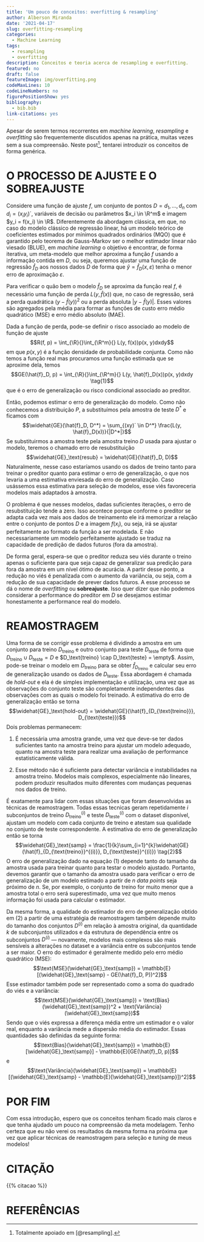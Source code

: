 ```yaml
---
title: 'Um pouco de conceitos: overfitting & resampling'
author: Alberson Miranda
date: '2021-04-17'
slug: overfitting-resampling
categories:
  - Machine Learning
tags:
  - resampling
  - overfitting
description: Conceitos e teoria acerca de resampling e overfitting.
featured: no
draft: false
featureImage: img/overfitting.png
codeMaxLines: 10
codeLineNumbers: no
figurePositionShow: yes
bibliography:
  - bib.bib
link-citations: yes
---
```


Apesar de serem termos recorrentes em *machine learning*, *resampling* e *overfitting* são frequentemente discutidos apenas na prática, muitas vezes sem a sua compreensão. Neste post^[Totalmente apoiado em [@resampling].], tentarei introduzir os conceitos de forma genérica.

# O PROCESSO DE AJUSTE E O SOBREAJUSTE

Considere uma função de ajuste $f$, um conjunto de pontos $D = {d_1, ..., d_n}$ com $d_i = (x_i y_i)´$, variáveis de decisão ou parâmetros $x_i \in \R^m$ e imagem $y_i = f(x_i) \in \R$. Diferentemente da abordagem clássica, em que, no caso do modelo clássico de regressão linear, há um modelo teórico de coeficientes estimados por mínimos quadrados ordinários (MQO) que é garantido pelo teorema de Gauss-Markov ser o melhor estimador linear não viesado (BLUE), em *machine learning* o objetivo é encontrar, de forma iterativa, um meta-modelo que melhor aproxima a função $f$ usando a informação contida em $D$, ou seja, queremos ajustar uma função de regressão $\hat{f}_D$ aos nossos dados $D$ de forma que $\hat{y} = \hat{f}_D(x, \varepsilon)$ tenha o menor erro de aproximação $\varepsilon$.

Para verificar o quão bem o modelo $\hat{f}_D$ se aproxima da função real $f$, é necessário uma função de perda $L(y, \hat{f}(x))$ que, no caso de regressão, será a perda quadrática $(y - \hat{f}(y))^2$ ou a perda absoluta $|y - \hat{f}(y)|$. Esses valores são agregados pela média para formar as funções de custo erro médio quadrático (MSE) e erro médio absoluto (MAE).

Dada a função de perda, pode-se definir o risco associado ao modelo de função de ajuste
$$R(f, p) = \int_{\R}{}\int_{\R^m}{} L(y, f(x))p(x, y)dxdy$$
em que $p(x, y)$ é a função densidade de probabilidade conjunta. Como não temos a função real mas procuramos uma função estimada que se aproxime dela, temos
$$GE(\hat{f}_D, p) = \int_{\R}{}\int_{\R^m}{} L(y, \hat{f}_D(x))p(x, y)dxdy \tag{1}$$
que é o erro de generalização ou risco condicional associado ao preditor.

Então, podemos estimar o erro de generalização do modelo. Como não conhecemos a distribuição $P$, a substituímos pela amostra de teste $D^*$ e ficamos com
$$\widehat{GE}(\hat{f}_D, D^*) = \sum_{(xy)´ \in D^*} \frac{L(y, \hat{f}_D(x))}{|D^*|}$$
Se substituirmos a amostra teste pela amostra treino $D$ usada para ajustar o modelo, teremos o chamado erro de resubstituição
$$\widehat{GE}_\text{resub} = \widehat{GE}(\hat{f}_D, D)$$
Naturalmente, nesse caso estaríamos usando os dados de treino tanto para treinar o preditor quanto para estimar o erro de generalização, o que nos levaria a uma estimativa enviesada do erro de generalização. Caso usássemos essa estimativa para seleção de modelos, esse viés favoreceria modelos mais adaptados à amostra.

O problema é que nesses modelos, dadas suficientes iterações, o erro de resubstituição tende a zero. Isso acontece porque conforme o preditor se adapta cada vez mais aos dados de treinamento ele irá memorizar a relação entre o conjunto de pontos $D$ e a imagem $f(x_i)$, ou seja, irá se ajustar perfeitamente ao formato da função a ser modelada. E não necessariamente um modelo perfeitamente ajustado se traduz na capacidade de predição de dados futuros (fora da amostra).

De forma geral, espera-se que o preditor reduza seu viés durante o treino apenas o suficiente para que seja capaz de generalizar sua predição para fora da amostra em um nível ótimo de acurácia. A partir desse ponto, a redução no viés é penalizada com o aumento da variância, ou seja, com a redução de sua capacidade de prever dados futuros. A esse processo se dá o nome de *overfitting* ou **sobreajuste**. Isso quer dizer que não podemos considerar a performance do preditor em $D$ se desejamos estimar honestamente a performance real do modelo.

# REAMOSTRAGEM

Uma forma de se corrigir esse problema é dividindo a amostra em um conjunto para treino $D_\text{treino}$ e outro conjunto para teste $D_\text{teste}$ de forma que $D_\text{treino} \cup D_\text{teste} = D$ e $D_\text{treino} \cap D_\text{teste} = \empty$. Assim, pode-se treinar o modelo em $D_\text{treino}$ para se obter $\hat{f}_{D_{\text{treino}}}$ e calcular seu erro de generalização usando os dados de $D_\text{teste}$. Essa abordagem é chamada de *hold-out* e ela é de simples implementação e utilização, uma vez que as observações do conjunto teste são completamente independentes das observações com as quais o modelo foi treinado. A estimativa do erro de generalização então se torna
$$\widehat{GE}_\text{hold-out} = \widehat{GE}(\hat{f}_{D_{\text{treino}}}, D_{\text{teste}})$$
Dois problemas permanecem:

1. É necessária uma amostra grande, uma vez que deve-se ter dados suficientes tanto na amostra treino para ajustar um modelo adequado, quanto na amostra teste para realizar uma avaliação de performance estatisticamente válida.

2. Esse método não é suficiente para detectar variância e instabilidades na amostra treino. Modelos mais complexos, especialmente não lineares, podem produzir resultados muito diferentes com mudanças pequenas nos dados de treino.

É exatamente para lidar com essas situações que foram desenvolvidas as técnicas de reamostragem. Todas essas tecnicas geram repetidamente $i$ subconjuntos de treino $D_{\text{treino}}^{(i)}$ e teste $D_{\text{teste}}^{(i)}$ com o dataset disponível, ajustam um modelo com cada conjunto de treino e atestam sua qualidade no conjunto de teste correspondente. A estimativa do erro de generalização então se torna
$$\widehat{GE}_\text{samp} = \frac{1}{k}\sum_{i=1}^{k}\widehat{GE}(\hat{f}_{D_{\text{treino}}^{(i)}}, D_{\text{teste}}^{(i)}) \tag{2}$$
O erro de generalização dado na equação (1) depende tanto do tamanho da amostra usada para treinar quanto para testar o modelo ajustado. Portanto, devemos garantir que o tamanho da amostra usado para verificar o erro de generalização de um modelo estimado a partir de $n$ *data points* seja próximo de *n*. Se, por exemplo, o conjunto de treino for muito menor que a amostra total o erro será superestimado, uma vez que muito menos informação foi usada para calcular o estimador.

Da mesma forma, a qualidade do estimador do erro de generalização obtido em (2) a partir de uma estratégia de reamostragem também depende muito do tamanho dos conjuntos $D^{(i)}$ em relação à amostra original, da quantidade $k$ de subconjuntos utilizados e da estrutura de dependência entre os subconjuntos $D^{(i)}$ — novamente, modelos mais complexos são mais sensíveis a alterações no dataset e a variância entre os subconjuntos tende a ser maior. O erro do estimador é geralmente medido pelo erro médio quadrático (MSE):
$$\text{MSE}(\widehat{GE}_\text{samp}) = \mathbb{E}[(\widehat{GE}_\text{samp} - GE(\hat{f}_D, P))^2]$$
Esse estimador também pode ser representado como a soma do quadrado do viés e a variância:
$$\text{MSE}(\widehat{GE}_\text{samp}) = \text{Bias}(\widehat{GE}_\text{samp})^2 + \text{Variância}(\widehat{GE}_\text{samp})$$
Sendo que o viés expressa a diferença média entre um estimador e o valor real, enquanto a variância mede a dispersão média do estimador. Essas quantidades são definidas da seguinte forma:
$$\text{Bias}(\widehat{GE}_\text{samp}) = \mathbb{E}[\widehat{GE}_\text{samp}] - \mathbb{E}[GE(\hat{f}_D, p)]$$
e
$$\text{Variância}(\widehat{GE}_\text{samp}) = \mathbb{E}[(\widehat{GE}_\text{samp} - \mathbb{E}[\widehat{GE}_\text{samp}])^2]$$

# POR FIM

Com essa introdução, espero que os conceitos tenham ficado mais claros e que tenha ajudado um pouco na compreensão da meta modelagem. Tenho certeza que eu não verei os resultados da mesma forma na próxima que vez que aplicar técnicas de reamostragem para seleção e *tuning* de meus modelos!

# CITAÇÃO

{{% citacao %}}

# REFERÊNCIAS
